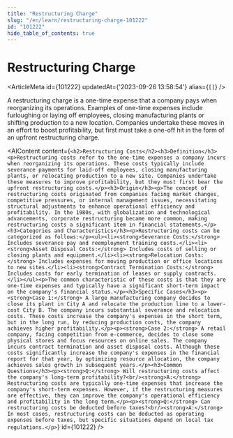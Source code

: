 ```yaml
---
title: "Restructuring Charge"
slug: "/en/learn/restructuring-charge-101222"
id: "101222"
hide_table_of_contents: true
---
```



# Restructuring Charge

<ArticleMeta id={101222} updatedAt={'2023-09-26 13:58:54'} alias={`[]`} />
<div className='border-solid border-b border-t-0 my-4 border-[var(--ifm-color-gray-300)]' />

A restructuring charge is a one-time expense that a company pays when reorganizing its operations. Examples of one-time expenses include furloughing or laying off employees, closing manufacturing plants or shifting production to a new location. Companies undertake these moves in an effort to boost profitability, but first must take a one-off hit in the form of an upfront restructuring charge.

<AIContent content={`<h2>Restructuring Costs</h2><h3>Definition</h3><p>Restructuring costs refer to the one-time expenses a company incurs when reorganizing its operations. These costs typically include severance payments for laid-off employees, closing manufacturing plants, or relocating production to a new site. Companies undertake these measures to improve profitability, but they must first bear the upfront restructuring costs.</p><h3>Origin</h3><p>The concept of restructuring costs originated from companies facing market changes, competitive pressures, or internal management issues, necessitating structural adjustments to enhance operational efficiency and profitability. In the 1980s, with globalization and technological advancements, corporate restructuring became more common, making restructuring costs a significant item in financial statements.</p><h3>Categories and Characteristics</h3><p>Restructuring costs can be categorized as follows:</p><ul><li><strong>Severance Costs:</strong> Includes severance pay and reemployment training costs.</li><li><strong>Asset Disposal Costs:</strong> Includes costs of selling or closing plants and equipment.</li><li><strong>Relocation Costs:</strong> Includes expenses for moving production or office locations to new sites.</li><li><strong>Contract Termination Costs:</strong> Includes costs for early termination of leases or supply contracts.</li></ul><p>The common characteristic of these costs is that they are one-time expenses and typically have a significant short-term impact on the company's financial status.</p><h3>Specific Cases</h3><p><strong>Case 1:</strong> A large manufacturing company decides to close its plant in City A and relocate the production line to a lower-cost City B. The company incurs substantial severance and relocation costs. These costs increase the company's expenses in the short term, but in the long run, by reducing production costs, the company achieves higher profitability.</p><p><strong>Case 2:</strong> A retail company, facing competition from e-commerce, decides to close some physical stores and focus resources on online sales. The company incurs contract termination and asset disposal costs. Although these costs significantly increase the company's expenses in the financial report for that year, by optimizing resource allocation, the company achieves sales growth in subsequent years.</p><h3>Common Questions</h3><p><strong>Q:</strong> Will restructuring costs affect the company's long-term profitability?<br/><strong>A:</strong> Restructuring costs are typically one-time expenses that increase the company's short-term expenses. However, if the restructuring measures are effective, they can improve the company's operational efficiency and profitability in the long term.</p><p><strong>Q:</strong> Can restructuring costs be deducted before taxes?<br/><strong>A:</strong> In most cases, restructuring costs can be deducted as operating expenses before taxes, but specific situations depend on local tax regulations.</p>`} id={101222} />
